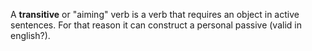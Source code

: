 A '''transitive''' or "aiming" verb is a verb that requires an object in active sentences. For that reason it can construct a personal passive (valid in english?).